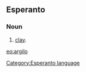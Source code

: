 ==Esperanto==
===Noun===
# [[clay]].

{{Universala Vortaro}}
[[eo:argilo]]
[[Category:Esperanto language]]